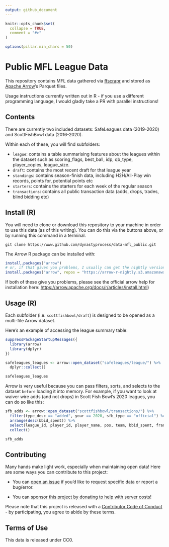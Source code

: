 ```yaml
---
output: github_document
---
```

<!-- README.md is generated from README.Rmd. Please edit that file -->

```r
knitr::opts_chunk$set(
  collapse = TRUE,
  comment = "#>"
)

options(pillar.min_chars = 50)

```

# Public MFL League Data

<!-- badges: start -->
<!-- badges: end -->

This repository contains MFL data gathered via [ffscrapr](https://github.com/dynastyprocess/ffscrapr) and stored as [Apache Arrow](https://arrow.apache.org/docs/r/articles/arrow.html)'s Parquet files. 

Usage instructions currently written out in R - if you use a different programming language, I would gladly take a PR with parallel instructions! 

## Contents

There are currently two included datasets: SafeLeagues data (2019-2020) and ScottFishBowl data (2016-2020). 

Within each of these, you will find subfolders:

- `league`: contains a table summarising features about the leagues within the dataset such as scoring_flags, best_ball, idp, qb_type, player_copies, league_size.
- `draft`: contains the most recent draft for that league year
- `standings`: contains season-finish data, including H2H/All-Play win records, points for, potential points etc
- `starters`: contains the starters for each week of the regular season
- `transactions`: contains all public transaction data (adds, drops, trades, blind bidding etc)

## Install (R)

You will need to clone or download this repository to your machine in order to use this data (as of this writing). You can do this via the buttons above, or by running this command in a terminal. 

```
git clone https://www.github.com/dynastyprocess/data-mfl_public.git

```

The Arrow R package can be installed with:

```r
install.packages("arrow")
# or, if that gives you problems, I usually can get the nightly version to work a little better
install.packages("arrow", repos = "https://arrow-r-nightly.s3.amazonaws.com")
```
If both of these give you problems, please see the official arrow help for installation here: [https://arrow.apache.org/docs/r/articles/install.html](https://arrow.apache.org/docs/r/articles/install.html))

## Usage (R)

Each subfolder (i.e. `scottfishbowl/draft`) is designed to be opened as a multi-file Arrow dataset. 

Here's an example of accessing the league summary table:

```r
suppressPackageStartupMessages({
  library(arrow)
  library(dplyr)
})

safeleagues_leagues <- arrow::open_dataset("safeleagues/league/") %>% 
  dplyr::collect()

safeleagues_leagues
```

Arrow is very useful because you can pass filters, sorts, and selects to the dataset `before` loading it into memory. For example, if you want to look at waiver wire adds (and not drops) in Scott Fish Bowl's 2020 leagues, you can do so like this:

```r

sfb_adds <- arrow::open_dataset("scottfishbowl/transactions/") %>% 
  filter(type_desc == "added", year == 2020, sfb_type == "official") %>% 
  arrange(desc(bbid_spent)) %>% 
  select(league_id, player_id, player_name, pos, team, bbid_spent, franchise_id, franchise_name, timestamp) %>% 
  collect()

sfb_adds
```


## Contributing

Many hands make light work, especially when maintaining open data! Here are some ways you can contribute to this project:

- You can [open an issue](https://github.com/DynastyProcess/data-mfl_public/issues/new) if you'd like to request specific data or report a bug/error. 

- You can [sponsor this project by donating to help with server costs](https://github.com/sponsors/tanho63)!

Please note that this project is released with a [Contributor Code of Conduct](https://github.com/DynastyProcess/data/blob/master/CODE_OF_CONDUCT.md) - by participating, you agree to abide by these terms.

## Terms of Use

This data is released under CC0. 
